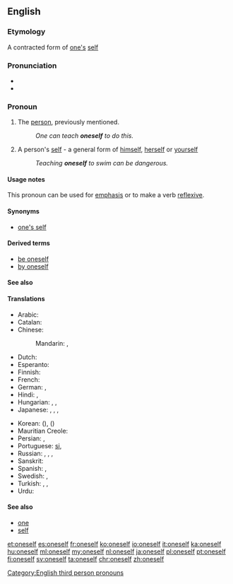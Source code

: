 ==English==

===Etymology===
A contracted form of [[one]][['s]] [[self]]

===Pronunciation===
* {{IPA|/wʌnˈsɛlf/}}
* {{audio|en-us-oneself.ogg|Audio (US)}}

===Pronoun===
{{en-pron|reflexive form of the indefinite pronoun|one|sometimes two words:|one's self}}

# The [[person]], previously mentioned.
#: ''One can teach '''oneself''' to do this.''
# A person's [[self]] - a general form of [[himself]], [[herself]] or [[yourself]]
#: ''Teaching '''oneself''' to swim can be dangerous.''

====Usage notes====
This pronoun can be used for [[emphasis]] or to make a verb [[reflexive]].

====Synonyms====
* [[one's self]]

====Derived terms====
* [[be oneself]]
* [[by oneself]]

====See also====
{{English personal pronouns}}

====Translations====
{{trans-top|The person, previously mentioned}}
* Arabic: {{t+|ar|نفس|tr=nafs|sc=Arab}}
* Catalan: {{t+|ca|es}}
* Chinese:
*: Mandarin: {{t+|cmn|自己|tr=zìjǐ|sc=Hani}}, {{t+|cmn|自身|tr=zìshēn|sc=Hani}}
* Dutch: {{t+|nl|zichzelf}}
* Esperanto: {{t+|eo|mem}}
* Finnish: {{t+|fi|itsensä}}
* French: {{t+|fr|soi-même}}
* German: {{t+|de|selbst}}, {{t+|de|sich}}
* Hindi: {{t|hi|स्वयं|tr=svayaṁ|sc=Deva}}, {{t|hi|ख़ुद|tr=xud|sc=Deva}}
* Hungarian: {{t+|hu|maga}}, {{t+|hu|önmaga}}, {{t|hu|sajátmaga}}
* Japanese: {{t+|ja|自分|tr=じぶん, jibun|sc=Jpan}}, {{t|ja|自分自身|tr=じぶんじしん, jibun jishin|sc=Jpan}}, {{t+|ja|自身|tr=じしん, jishin|sc=Jpan}}, {{t+|ja|自己|tr=じこ, jiko|sc=Jpan}}
{{trans-mid}}
* Korean: {{t+|ko|자신|tr=jasin|sc=Kore}} ({{t+|ko|自身|sc=Kore}}), {{t+|ko|자기|tr=jagi|sc=Kore}} ({{t+|ko|自己|sc=Kore}})
* Mauritian Creole: {{t|mfe|limem}}
* Persian: {{t+|fa|خود|tr=xud, xod|sc=fa-Arab}}, {{t+|fa|نفس|tr=nafs|sc=fa-Arab}}
* Portuguese: [[si#Portuguese|si]], {{t|pt|si mesmo}}
* Russian: {{qualifier|nominative}} {{t+|ru|сам|tr=sam|sc=Cyrl}}, {{qualifier|genitive, accusative}} {{t+|ru|себя|tr=sebjá}}, {{qualifier|dative, prepositional}} {{t+|ru|себе|tr=sebé|sc=Cyrl}}, {{qualifier|etc.}}
* Sanskrit: {{t|sa|स्वयम्|tr=svayam|sc=Deva}}
* Spanish: {{t|es|sí mismo}}, {{t+|es|uno mismo}}
* Swedish: {{t|sv|sig själv}}, {{t+|sv|sig}}
* Turkish: {{t+|tr|kendi başına}}, {{t+|tr|kendi kendine}}, {{t+|tr|öz başına}}
* Urdu: {{t|ur|خود|tr=xud|sc=ur-Arab}}
{{trans-bottom}}

====See also====
* [[one#Pronoun|one]]
* [[self]]

[[Category:English third person pronouns]]

[[et:oneself]]
[[es:oneself]]
[[fr:oneself]]
[[ko:oneself]]
[[io:oneself]]
[[it:oneself]]
[[ka:oneself]]
[[hu:oneself]]
[[ml:oneself]]
[[my:oneself]]
[[nl:oneself]]
[[ja:oneself]]
[[pl:oneself]]
[[pt:oneself]]
[[fi:oneself]]
[[sv:oneself]]
[[ta:oneself]]
[[chr:oneself]]
[[zh:oneself]]
